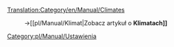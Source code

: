 [[Translation:Category/en/Manual/Climates]]


:→[[pl/Manual/Klimat|Zobacz artykuł o '''Klimatach]]'''

[[Category:pl/Manual/Ustawienia]]